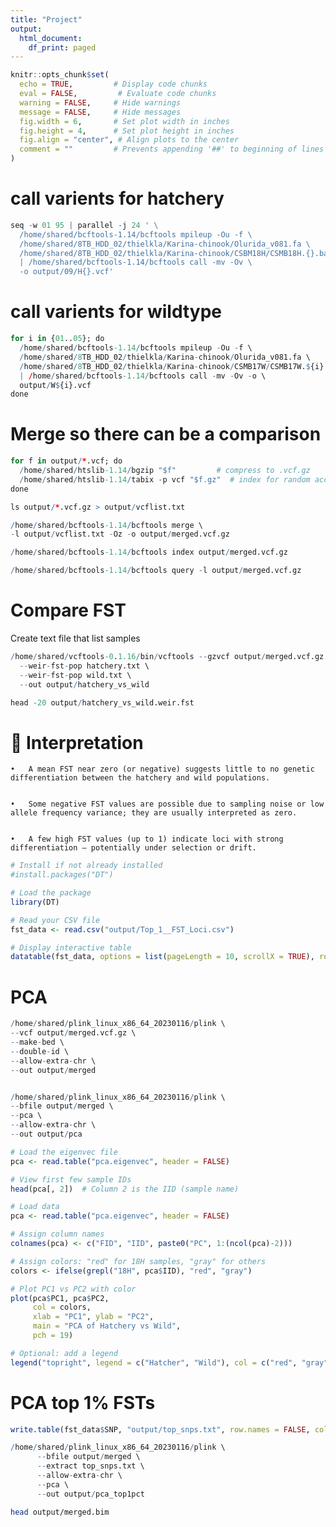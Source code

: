 ```yaml
---
title: "Project"
output:
  html_document:
    df_print: paged
---
```



```r
knitr::opts_chunk$set(
  echo = TRUE,         # Display code chunks
  eval = FALSE,         # Evaluate code chunks
  warning = FALSE,     # Hide warnings
  message = FALSE,     # Hide messages
  fig.width = 6,       # Set plot width in inches
  fig.height = 4,      # Set plot height in inches
  fig.align = "center", # Align plots to the center
  comment = ""         # Prevents appending '##' to beginning of lines in code output
)
```


# call varients for hatchery 
```r
seq -w 01 95 | parallel -j 24 ' \
  /home/shared/bcftools-1.14/bcftools mpileup -Ou -f \
  /home/shared/8TB_HDD_02/thielkla/Karina-chinook/Olurida_v081.fa \
  /home/shared/8TB_HDD_02/thielkla/Karina-chinook/CSBM18H/CSMB18H.{}.bam \
  | /home/shared/bcftools-1.14/bcftools call -mv -Ov \
  -o output/09/H{}.vcf'

```

# call varients for wildtype
```r
for i in {01..05}; do
  /home/shared/bcftools-1.14/bcftools mpileup -Ou -f \
  /home/shared/8TB_HDD_02/thielkla/Karina-chinook/Olurida_v081.fa \
  /home/shared/8TB_HDD_02/thielkla/Karina-chinook/CSMB17W/CSMB17W.${i}.bam \
  | /home/shared/bcftools-1.14/bcftools call -mv -Ov -o \
  output/W${i}.vcf
done

```

# Merge so there can be a comparison 

```r
for f in output/*.vcf; do
  /home/shared/htslib-1.14/bgzip "$f"         # compress to .vcf.gz
  /home/shared/htslib-1.14/tabix -p vcf "$f.gz"  # index for random access
done
```


```r
ls output/*.vcf.gz > output/vcflist.txt
```


```r
/home/shared/bcftools-1.14/bcftools merge \
-l output/vcflist.txt -Oz -o output/merged.vcf.gz

/home/shared/bcftools-1.14/bcftools index output/merged.vcf.gz
```


```r
/home/shared/bcftools-1.14/bcftools query -l output/merged.vcf.gz
```

# Compare FST

Create text file that list samples  

```r
/home/shared/vcftools-0.1.16/bin/vcftools --gzvcf output/merged.vcf.gz \
  --weir-fst-pop hatchery.txt \
  --weir-fst-pop wild.txt \
  --out output/hatchery_vs_wild
```

```r
head -20 output/hatchery_vs_wild.weir.fst 
```
# 🧠 Interpretation
	•	A mean FST near zero (or negative) suggests little to no genetic differentiation between the hatchery and wild populations.
	
	
	•	Some negative FST values are possible due to sampling noise or low allele frequency variance; they are usually interpreted as zero.
	
	
	•	A few high FST values (up to 1) indicate loci with strong differentiation — potentially under selection or drift.
	
	
```r
# Install if not already installed
#install.packages("DT")

# Load the package
library(DT)

# Read your CSV file
fst_data <- read.csv("output/Top_1__FST_Loci.csv")

# Display interactive table
datatable(fst_data, options = list(pageLength = 10, scrollX = TRUE), rownames = FALSE)
```
# PCA 
	
```r
/home/shared/plink_linux_x86_64_20230116/plink \
--vcf output/merged.vcf.gz \
--make-bed \
--double-id \
--allow-extra-chr \
--out output/merged


/home/shared/plink_linux_x86_64_20230116/plink \
--bfile output/merged \
--pca \
--allow-extra-chr \
--out output/pca
```
	
```r
# Load the eigenvec file
pca <- read.table("pca.eigenvec", header = FALSE)

# View first few sample IDs
head(pca[, 2])  # Column 2 is the IID (sample name)
```
	
	
	
```r
# Load data
pca <- read.table("pca.eigenvec", header = FALSE)

# Assign column names
colnames(pca) <- c("FID", "IID", paste0("PC", 1:(ncol(pca)-2)))

# Assign colors: "red" for 18H samples, "gray" for others
colors <- ifelse(grepl("18H", pca$IID), "red", "gray")

# Plot PC1 vs PC2 with color
plot(pca$PC1, pca$PC2, 
     col = colors,
     xlab = "PC1", ylab = "PC2", 
     main = "PCA of Hatchery vs Wild", 
     pch = 19)

# Optional: add a legend
legend("topright", legend = c("Hatcher", "Wild"), col = c("red", "gray"), pch = 19)
```
	
# PCA top 1% FSTs

```r
write.table(fst_data$SNP, "output/top_snps.txt", row.names = FALSE, col.names = FALSE, quote = FALSE)
```

```r
/home/shared/plink_linux_x86_64_20230116/plink \
      --bfile output/merged \
      --extract top_snps.txt \
      --allow-extra-chr \
      --pca \
      --out output/pca_top1pct
```


```bash
head output/merged.bim
```

